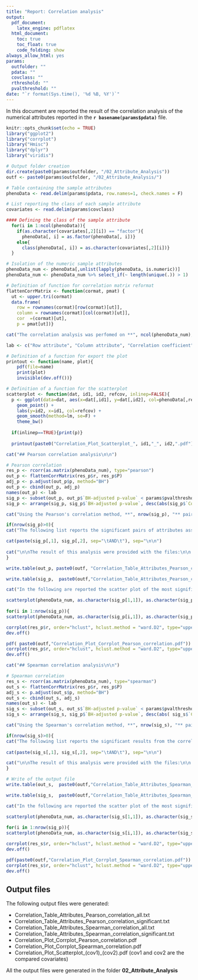 ```yaml
---
title: "Report: Correlation analysis"
output: 
  pdf_document:
    latex_engine: pdflatex
  html_document:
    toc: true
    toc_float: true
    code_folding: show
always_allow_html: yes
params:
  outfolder: ""
  pdata: ""
  covclass: ""
  rthreshold: ""
  pvalthreshold: ""
date: "`r format(Sys.time(), '%d %B, %Y')`"
---
```

In this document are reported the result of the correlation analysis of the numerical attributes reported in the **`r basename(params$pdata)`** file.

```r
knitr::opts_chunk$set(echo = TRUE)
library("ggplot2")
library("corrplot")
library("Hmisc")
library("dplyr")
library("viridis")
```

```r
# Output folder creation
dir.create(paste0(params$outfolder, "/02_Attribute_Analysis"))
outf <- paste0(params$outfolder, "/02_Attribute_Analysis/")

# Table containing the sample attributes
phenoData <- read.delim(params$pdata, row.names=1, check.names = F)

# List reporting the class of each sample attribute
covariates <- read.delim(params$covclass)
```

```r
#### Defining the class of the sample attribute
  for(i in 1:ncol(phenoData)){
    if(as.character(covariates[,2][i]) == "factor"){
      phenoData[, i] = as.factor(phenoData[, i])}
    else{
      class(phenoData[, i]) = as.character(covariates[,2][i])}
  }
```

```r
# Isolation of the numeric sample attributes
phenoData_num <- phenoData[,unlist(lapply(phenoData, is.numeric))]
phenoData_num <- phenoData_num %>% select_if(~ length(unique(.)) > 1)

# Definition of function for correlation matrix reformat
flattenCorrMatrix <- function(cormat, pmat) {
  ut <- upper.tri(cormat)
  data.frame(
    row = rownames(cormat)[row(cormat)[ut]],
    column = rownames(cormat)[col(cormat)[ut]],
    cor  =(cormat)[ut],
    p = pmat[ut])}

cat("The correlation analysis was perfomed on **", ncol(phenoData_num), "** numerical attributes.\n\n", sep="")

lab <- c("Row attribute", "Column attribute", "Correlation coefficient", "p-value", "BH-adjusted p-value")
```

```r
# Definition of a function for export the plot
printout <- function(name, plot){
    pdf(file=name)
    print(plot)  
    invisible(dev.off())}

# Definition of a function for the scatterplot
scatterplot <- function(dat, id1, id2, refcov, inlinep=FALSE){
  p <- ggplot(data=dat, aes(x=dat[,id1], y=dat[,id2], col=phenoData[,refcov])) + 
    geom_point() +
    labs(y=id2, x=id1, col=refcov) + 
    geom_smooth(method=lm, se=F) +
    theme_bw()
  
  if(inlinep==TRUE){print(p)}
  
  printout(paste0("Correlation_Plot_Scatterplot_", id1,"_", id2,".pdf"), p)}
```

```r
cat("## Pearson correlation analysis\n\n")

# Pearson correlation
res_p <- rcorr(as.matrix(phenoData_num), type="pearson")
out_p <- flattenCorrMatrix(res_p$r, res_p$P)
adj_p <- p.adjust(out_p$p, method="BH")
out_p <- cbind(out_p, adj_p)
names(out_p) <- lab
sig_p <- subset(out_p, out_p$`BH-adjusted p-value` < params$pvalthreshold & abs(out_p$`Correlation coefficient`) > params$rthreshold)
sig_p <- arrange(sig_p, sig_p$`BH-adjusted p-value`, desc(abs(sig_p$`Correlation coefficient`)))

cat("Using the Pearson's correlation method, **", nrow(sig_p), "** pair(s) of attributes were significantly correlated.\n\n", sep="")

if(nrow(sig_p)>0){
cat("The following list reports the significant pairs of attributes associated with a significant result from the correlation analysis using the Pearson's method. The significant results are associated with a correlation coefficent greater than **", params$rthreshold, "** and an adjusted p-value lower than **", params$pvalthreshold, "**.\n\n", sep="")

cat(paste(sig_p[,1], sig_p[,2], sep="\tAND\t"), sep="\n\n")
  
cat("\n\nThe result of this analysis were provided with the files:\n\n **Correlation_Table_Attributes_Pearson_correlation_all.txt**\n\n **Correlation_Table_Attributes_Pearson_correlation_significant.txt**.\n\n", sep="")  
}

write.table(out_p, paste0(outf, "Correlation_Table_Attributes_Pearson_correlation_all.txt"), quote=F, row.names=F, sep="\t")

write.table(sig_p,  paste0(outf,"Correlation_Table_Attributes_Pearson_correlation_significant.txt"), quote=F, row.names=F, sep="\t")

cat("In the following are reported the scatter plot of the most significant correlation computed using the Pearson's method and as heat map all the correlation coefficients computed. The scatter plots of all the significant correlations are provided as pdf files with name **Correlation_Plot_Scatterplot_cov1_cov2.pdf** where cov1 and cov2 are the name of the correlated attributes. The heat map was provided as pdf file named **Correlation_Plot_Corrplot_Pearson_correlation.pdf**.\n\n", sep="")

scatterplot(phenoData_num, as.character(sig_p[1,1]), as.character(sig_p[1,2]), refcov, inlinep=T)
 
for(i in 1:nrow(sig_p)){
scatterplot(phenoData_num, as.character(sig_p[i,1]), as.character(sig_p[i,2]), refcov, inlinep=F)}
```

```r
corrplot(res_p$r, order="hclust", hclust.method = "ward.D2", type="upper", col = viridis::viridis(100), tl.srt=45, tl.col="black", tl.cex = 0.5)
dev.off()

pdf( paste0(outf,"Correlation_Plot_Corrplot_Pearson_correlation.pdf"))
corrplot(res_p$r, order="hclust", hclust.method = "ward.D2", type="upper", col = viridis::viridis(100), tl.srt=45, tl.col="black", tl.cex = 0.5)
dev.off()
```

\pagebreak

```r
cat("## Spearman correlation analysis\n\n")

# Spearman correlation
res_s <- rcorr(as.matrix(phenoData_num), type="spearman")
out_s <- flattenCorrMatrix(res_p$r, res_p$P)
adj_s <- p.adjust(out_s$p, method="BH")
out_s <- cbind(out_s, adj_s)
names(out_s) <- lab
sig_s <- subset(out_s, out_s$`BH-adjusted p-value` < params$pvalthreshold & abs(out_s$`Correlation coefficient`) > params$rthreshold)
sig_s <- arrange(sig_s, sig_p$`BH-adjusted p-value`, desc(abs( sig_s$`Correlation coefficient`)))

cat("Using the Spearman's correlation method, **", nrow(sig_s), "** pair(s) of attributes were significantly correlated.\n\n", sep="")

if(nrow(sig_s)>0){
cat("The following list reports the significant results from the correlation analysis using the Spearman's method. The significant results are associated with a correlation coefficent greater than **", params$rthreshold, "** and an adjusted p-value lower than **", params$pvalthreshold, "**.\n\n", sep="")
    
cat(paste(sig_s[,1], sig_s[,2], sep="\tAND\t"), sep="\n\n")

cat("\n\nThe result of this analysis were provided with the files:\n\n **Correlation_Table_Attributes_Spearman_correlation_all.txt**\n\n **Correlation_Table_Attributes_Spearman_correlation_significant.txt**.\n\n", sep="")  
} 

# Write of the output file
write.table(out_s,  paste0(outf,"Correlation_Table_Attributes_Spearman_correlation_all.txt"), quote=F, row.names=F, sep="\t")

write.table(sig_s,  paste0(outf,"Correlation_Table_Attributes_Spearman_correlation_significant.txt"), quote=F, row.names=F, sep="\t")

cat("In the following are reported the scatter plot of the most significant correlation computed using the Spearman's method and as heat map all the correlation coefficients computed. The scatter plots of all the significant correlations are provided as pdf files with name **Correlation_Plot_Scatterplot_cov1_cov2.pdf** where cov1 and cov2 are the name of the correlated attributes. The heat map was provided as pdf file named **Correlation_Plot_Corrplot_Spearman_correlation.pdf**.\n\n", sep="")

scatterplot(phenoData_num, as.character(sig_s[1,1]), as.character(sig_s[1,2]), refcov, inlinep=T)
 
for(i in 1:nrow(sig_p)){
scatterplot(phenoData_num, as.character(sig_s[i,1]), as.character(sig_s[i,2]), refcov, inlinep=F)}
```

```r
corrplot(res_s$r, order="hclust", hclust.method = "ward.D2", type="upper", col = viridis::viridis(100), tl.srt=45, tl.col="black", tl.cex = 0.5)
dev.off()

pdf(paste0(outf,"Correlation_Plot_Corrplot_Spearman_correlation.pdf"))
corrplot(res_s$r, order="hclust", hclust.method = "ward.D2", type="upper", col = viridis::viridis(100), tl.srt=45, tl.col="black", tl.cex = 0.5)
dev.off()
```

## Output files
The following output files were generated:

* Correlation_Table_Attributes_Pearson_correlation_all.txt
* Correlation_Table_Attributes_Pearson_correlation_significant.txt
* Correlation_Table_Attributes_Spearman_correlation_all.txt
* Correlation_Table_Attributes_Spearman_correlation_significant.txt
* Correlation_Plot_Corrplot_Pearson_correlation.pdf
* Correlation_Plot_Corrplot_Spearman_correlation.pdf
* Correlation_Plot_Scatterplot_(cov1)_(cov2).pdf (cov1 and cov2 are the compared covariates)

All the output files were generated in the folder **02_Attribute_Analysis**

